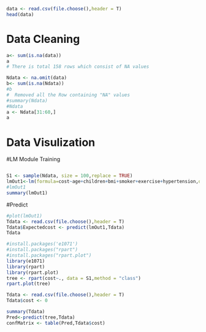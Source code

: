 ```{r}
data <- read.csv(file.choose(),header = T)
head(data)
```
# Data Cleaning
```{r}
a<- sum(is.na(data))
a
# There is total 158 rows which consist of NA values
```
```{r}
Ndata <- na.omit(data)
b<- sum(is.na(Ndata))
#b
#  Removed all the Row containing "NA" values
#summary(Ndata)
#Ndata
a <- Ndata[31:60,]
a
```
# Data Visulization

#LM Module Training
```{r}

```
```{r}
S1 <- sample(Ndata, size = 100,replace = TRUE)
lmOut1<-lm(formula=cost~age+children+bmi+smoker+exercise+hypertension,data=S1)
#lmOut1
summary(lmOut1)
```
#Predict
```{r}
#plot(lmOut1)
Tdata <- read.csv(file.choose(),header = T)
Tdata$Expectedcost <- predict(lmOut1,Tdata)
Tdata
```
```{r}
#install.packages('e1071')
#install.packages("rpart")
#install.packages("rpart.plot")
library(e1071)
library(rpart)
library(rpart.plot)
tree <- rpart(cost~., data = S1,method = "class")
rpart.plot(tree)
```
```{r}
Tdata <- read.csv(file.choose(),header = T)
Tdata$cost <- 0
```
```{r}
summary(Tdata)
Pred<-predict(tree,Tdata)
confMatrix <- table(Pred,Tdata$cost)

```